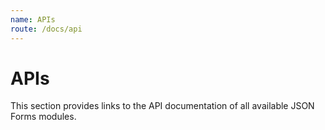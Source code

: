 ```yaml
---
name: APIs
route: /docs/api
---
```



# APIs

<Note 
  title="ATTENTION" 
  body="Please note that we do not yet follow SemVer conventions yet as the the API of the WIP renderer sets is not considered stable yet. We'll switch versioning schemes starting with 3.x"
/>

This section provides links to the API documentation of all available JSON Forms modules.

<div style={{ display: 'flex', flexDirection: 'column' }}>
  <ApiLink link={'/public/api/core/index.html'} title='Core' />
  <ApiLink link={'/public/api/react/index.html'} title='React integration' />
  <ApiLink link={'/public/api/material/index.html'} title='React-based Material UI renderers' />
  <ApiLink link={'/public/api/vanilla/index.html'} title='React-based Vanilla renderers' />
  <ApiLink link={'/public/api/angular/index.html'} title='Angular integration' />
  <ApiLink link={'/public/api/angular-material/index.html'} title='Angular-based Material renderers' />
  <ApiLink link={'/public/api/ionic/index.html'} title='Angular-based Ionic 3 renderers' />
</div>